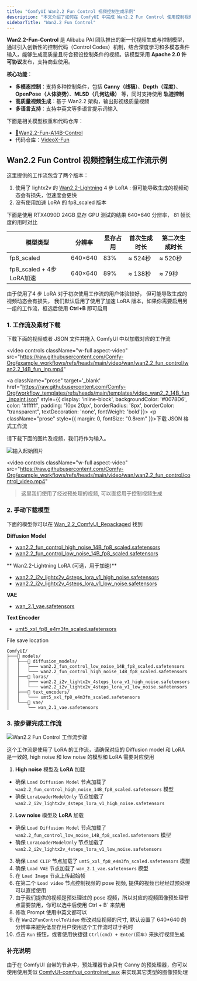 ```yaml
---
title: "ComfyUI Wan2.2 Fun Control 视频控制生成示例"
description: "本文介绍了如何在 ComfyUI 中完成 Wan2.2 Fun Control 使用控制视频来完成视频生成的示例"
sidebarTitle: "Wan2.2 Fun Control"
---
```



**Wan2.2-Fun-Control** 是 Alibaba PAI 团队推出的新一代视频生成与控制模型，通过引入创新性的控制代码（Control Codes）机制，结合深度学习和多模态条件输入，能够生成高质量且符合预设控制条件的视频。该模型采用 **Apache 2.0 许可协议**发布，支持商业使用。

**核心功能**：
- **多模态控制**：支持多种控制条件，包括 **Canny（线稿）**、**Depth（深度）**、**OpenPose（人体姿势）**、**MLSD（几何边缘）** 等，同时支持使用 **轨迹控制**
- **高质量视频生成**：基于 Wan2.2 架构，输出影视级质量视频
- **多语言支持**：支持中英文等多语言提示词输入

下面是相关模型权重和代码仓库：

- [🤗Wan2.2-Fun-A14B-Control](https://huggingface.co/alibaba-pai/Wan2.2-Fun-A14B-Control)
- 代码仓库：[VideoX-Fun](https://github.com/aigc-apps/VideoX-Fun)

<UpdateReminder/>

## Wan2.2 Fun Control 视频控制生成工作流示例

这里提供的工作流包含了两个版本：
1. 使用了 lightx2v 的 [Wan2.2-Lightning](https://huggingface.co/lightx2v/Wan2.2-Lightning) 4 步 LoRA : 但可能导致生成的视频动态会有损失，但速度会更快
2. 没有使用加速 LoRA 的 fp8_scaled 版本

下面是使用 RTX4090D 24GB 显存 GPU 测试的结果 640*640 分辨率， 81 帧长度的用时对比

| 模型类型                 | 分辨率  | 显存占用 | 首次生成时长 | 第二次生成时长 |
| ------------------------ | ------- | -------- | ------------ | -------------- |
| fp8_scaled               | 640×640 | 83%      | ≈ 524秒      | ≈ 520秒        |
| fp8_scaled + 4步LoRA加速 | 640×640 | 89%      | ≈ 138秒      | ≈ 79秒         |

由于使用了4 步 LoRA 对于初次使用工作流的用户体验较好， 但可能导致生成的视频动态会有损失， 我们默认启用了使用了加速 LoRA 版本，如果你需要启用另一组的工作流，框选后使用 **Ctrl+B** 即可启用


### 1. 工作流及素材下载

下载下面的视频或者 JSON 文件并拖入 ComfyUI 中以加载对应的工作流

<video
  controls
  className="w-full aspect-video"
  src="https://raw.githubusercontent.com/Comfy-Org/example_workflows/refs/heads/main/video/wan/wan2.2_fun_control/wan2.2_14B_fun_inp.mp4"
></video>

<a className="prose"  target='_blank'  href="https://raw.githubusercontent.com/Comfy-Org/workflow_templates/refs/heads/main/templates/video_wan2_2_14B_fun_inpaint.json" style={{ display: 'inline-block', backgroundColor: '#0078D6', color: '#ffffff', padding: '10px 20px', borderRadius: '8px', borderColor: "transparent", textDecoration: 'none', fontWeight: 'bold'}}>
    <p className="prose" style={{ margin: 0, fontSize: "0.8rem" }}>下载 JSON 格式工作流</p>
</a>

请下载下面的图片及视频，我们将作为输入。

![输入起始图片](https://raw.githubusercontent.com/Comfy-Org/example_workflows/refs/heads/main/video/wan/wan2.2_fun_control/input.jpg)

<video
  controls
  className="w-full aspect-video"
  src="https://raw.githubusercontent.com/Comfy-Org/example_workflows/refs/heads/main/video/wan/wan2.2_fun_control/control_video.mp4"
></video>

> 这里我们使用了经过预处理的视频, 可以直接用于控制视频生成

### 2. 手动下载模型

下面的模型你可以在 [Wan_2.2_ComfyUI_Repackaged](https://huggingface.co/Comfy-Org/Wan_2.2_ComfyUI_Repackaged) 找到

**Diffusion Model**
- [wan2.2_fun_control_high_noise_14B_fp8_scaled.safetensors](https://huggingface.co/Comfy-Org/Wan_2.2_ComfyUI_Repackaged/resolve/main/split_files/diffusion_models/wan2.2_fun_control_high_noise_14B_fp8_scaled.safetensors)
- [wan2.2_fun_control_low_noise_14B_fp8_scaled.safetensors](https://huggingface.co/Comfy-Org/Wan_2.2_ComfyUI_Repackaged/resolve/main/split_files/diffusion_models/wan2.2_fun_control_low_noise_14B_fp8_scaled.safetensors)

** Wan2.2-Lightning LoRA (可选，用于加速)**
- [wan2.2_i2v_lightx2v_4steps_lora_v1_high_noise.safetensors](https://huggingface.co/Comfy-Org/Wan_2.2_ComfyUI_Repackaged/resolve/main/split_files/loras/wan2.2_i2v_lightx2v_4steps_lora_v1_high_noise.safetensors)
- [wan2.2_i2v_lightx2v_4steps_lora_v1_low_noise.safetensors](https://huggingface.co/Comfy-Org/Wan_2.2_ComfyUI_Repackaged/resolve/main/split_files/loras/wan2.2_i2v_lightx2v_4steps_lora_v1_low_noise.safetensors)

**VAE**
- [wan_2.1_vae.safetensors](https://huggingface.co/Comfy-Org/Wan_2.2_ComfyUI_Repackaged/resolve/main/split_files/vae/wan_2.1_vae.safetensors)

**Text Encoder**   
- [umt5_xxl_fp8_e4m3fn_scaled.safetensors](https://huggingface.co/Comfy-Org/Wan_2.1_ComfyUI_repackaged/resolve/main/split_files/text_encoders/umt5_xxl_fp8_e4m3fn_scaled.safetensors)


File save location

```
ComfyUI/
├───📂 models/
│   ├───📂 diffusion_models/
│   │   ├─── wan2.2_fun_control_low_noise_14B_fp8_scaled.safetensors
│   │   └─── wan2.2_fun_control_high_noise_14B_fp8_scaled.safetensors
│   ├───📂 loras/
│   │   ├─── wan2.2_i2v_lightx2v_4steps_lora_v1_high_noise.safetensors
│   │   └─── wan2.2_i2v_lightx2v_4steps_lora_v1_low_noise.safetensors
│   ├───📂 text_encoders/
│   │   └─── umt5_xxl_fp8_e4m3fn_scaled.safetensors 
│   └───📂 vae/
│       └── wan_2.1_vae.safetensors
```


### 3. 按步骤完成工作流

![Wan2.2 Fun Control 工作流步骤](/images/tutorial/video/wan/wan2_2/wan_2.2_14b_fun_control.jpg)

<Note>
  这个工作流是使用了 LoRA 的工作流，请确保对应的 Diffusion model 和 LoRA 是一致的, high noise 和 low noise 的模型和 LoRA 需要对应使用
</Note>

1. **High noise** 模型及 **LoRA** 加载
  - 确保 `Load Diffusion Model` 节点加载了 `wan2.2_fun_control_high_noise_14B_fp8_scaled.safetensors` 模型
  - 确保 `LoraLoaderModelOnly` 节点加载了 `wan2.2_i2v_lightx2v_4steps_lora_v1_high_noise.safetensors`
2. **Low noise** 模型及 **LoRA** 加载
  - 确保 `Load Diffusion Model` 节点加载了 `wan2.2_fun_control_low_noise_14B_fp8_scaled.safetensors` 模型
  - 确保 `LoraLoaderModelOnly` 节点加载了 `wan2.2_i2v_lightx2v_4steps_lora_v1_low_noise.safetensors`
3. 确保 `Load CLIP` 节点加载了 `umt5_xxl_fp8_e4m3fn_scaled.safetensors` 模型
4. 确保 `Load VAE` 节点加载了 `wan_2.1_vae.safetensors` 模型
5. 在 `Load Image` 节点上传起始帧
6. 在第二个 `Load video` 节点控制视频的 pose 视频, 提供的视频已经经过预处理可以直接使用
7. 由于我们提供的视频是预处理过的 pose 视频，所以对应的视频图像预处理节点需要禁用，你可以选中后使用 Ctrl + B` 来禁用
8. 修改 Prompt 使用中英文都可以
9. 在 `Wan22FunControlToVideo` 修改对应视频的尺寸, 默认设置了 640*640 的分辨率来避免低显存用户使用这个工作流时过于耗时
10. 点击 `Run` 按钮，或者使用快捷键 `Ctrl(cmd) + Enter(回车)` 来执行视频生成

### 补充说明
由于在 ComfyUI 自带的节点中，预处理器节点只有 Canny 的预处理器，你可以使用使用类似 [ComfyUI-comfyui_controlnet_aux](https://github.com/Fannovel16/comfyui_controlnet_aux) 来实现其它类型的图像预处理